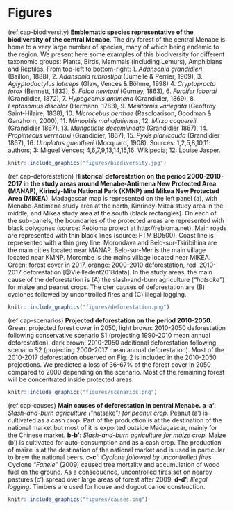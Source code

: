 # Figures

(ref:cap-biodiversity) **Emblematic species representative of the biodiversity of the central Menabe**. The dry forest of the central Menabe is home to a very large number of species, many of which being endemic to the region. We present here some examples of this biodiversity for different taxonomic groups: Plants, Birds, Mammals (including Lemurs), Amphibians and Reptiles. From top-left to bottom-right: 1. _Adansonia grandidieri_ (Baillon, 1888), 2. _Adansonia rubrostipa_ (Jumelle & Perrier, 1909), 3. _Aglyptodactylus laticeps_ (Glaw, Vences & Böhme, 1998) 4. _Cryptoprocta ferox_ (Bennett, 1833), 5. _Falco newtoni_ (Gurney, 1863), 6. _Furcifer labordi_ (Grandidier, 1872), 7. _Hypogeomis antimena_ (Grandidier, 1869), 8. _Leptosomus discolor_ (Hermann, 1783), 9. _Mesitornis variegata_ (Geoffroy Saint-Hilaire, 1838), 10. _Microcebus berthae_ (Rasoloarison, Goodman & Ganzhorn, 2000), 11. _Mimophis mahafaliensis_, 12. _Mirza coquereli_ (Grandidier 1867), 13. _Mungotictis decemlineata_ (Grandidier 1867), 14. _Propithecus verreauxi_ (Grandidier, 1867), 15. _Pyxis planicauda_ (Grandidier 1867), 16. _Uroplatus guentheri_ (Mocquard, 1908). Sources: 1,2,5,8,10,11: authors; 3: Miguel Vences; 4,6,7,9,13,14,15,16: Wikipedia; 12: Louise Jasper.

```r
knitr::include_graphics("figures/biodiversity.jpg")
```

(ref:cap-deforestation) **Historical deforestation on the period 2000-2010-2017 in the study areas around Menabe-Antimena New Protected Area (MANAP), Kirindy-Mite National Park (KMNP) and Mikea New Protected Area (MIKEA)**. Madagascar map is represented on the left panel (a), with Menabe-Antimena study area at the north, Kinrindy-Mitea study area in the middle, and Mikea study area at the south (black rectangles). On each of the sub-panels, the boundaries of the protected areas are represented with black polygones (source: Rebioma project at http://rebioma.net). Main roads are represented with thin black lines (source: FTM BD500). Coast line is represented with a thin grey line. Morondava and Belo-sur-Tsiribihina are the main cities located near MANAP. Belo-sur-Mer is the main village located near KMNP. Morombe is the mains village located near MIKEA. Green: forest cover in 2017, orange: 2000-2010 deforestation, red: 2010-2017 deforestation [@Vieilledent2018data]. In the study areas, the main cause of the deforestation is (A) the slash-and-burn agriculture (_"hatsake"_) for maize and peanut crops. The oter causes of deforestation are (B) cyclones followed by uncontrolled fires and (C) illegal logging. 

```r
knitr::include_graphics("figures/deforestation.png")
```

(ref:cap-scenarios) **Projected deforestation on the period 2010-2050**. Green: projected forest cover in 2050, light brown: 2010-2050 deforestation following conservative scenario S1 (projecting 1990-2010 mean annual deforestation), dark brown: 2010-2050 additional deforestation following scenario S2 (projecting 2000-2017 mean annual deforestation). Most of the 2010-2017 deforestation observed on Fig. 2 is included in the 2010-2050 projections. We predicted a loss of 36-67% of the forest cover in 2050 compared to 2000 depending on the scenario. Most of the remaining forest will be concentrated inside protected areas.

```r
knitr::include_graphics("figures/scenarios.png")
```

(ref:cap-causes) **Main causes of deforestation in central Menabe.** **a-a'**: _Slash-and-burn agriculture (_"hatsake"_) for peanut crop._ Peanut (a') is cultivated as a cash crop. Part of the production is at the destination of the national market but most of it is exported outside Madagascar, mainly for the Chinese market. **b-b'**: _Slash-and-burn agriculture for maize crop._ Maize (b') is cultivated for auto-consumption and as a cash crop. The production of maize is at the destination of the national market and is used in particular to brew the national beers. **c-c'**: _Cyclone followed by uncontrolled fires._ Cyclone _"Fanele"_ (2009) caused tree mortality and accumulation of wood fuel on the ground. As a consequence, uncontrolled fires set on nearby pastures (c') spread over large areas of forest after 2009. **d-d'**: _Illegal logging._ Timbers are used for house and dugout canoe construction.

```r
knitr::include_graphics("figures/causes.png")
```

\newpage